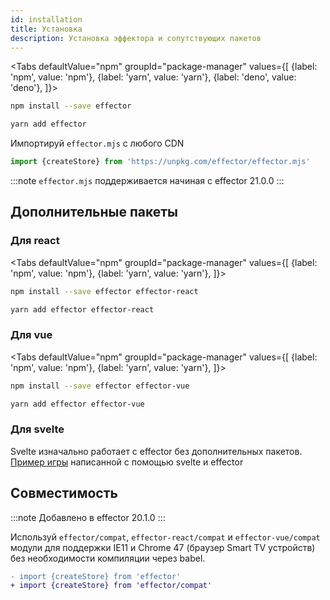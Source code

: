 ```yaml
---
id: installation
title: Установка
description: Установка эффектора и сопутствующих пакетов
---
```



<Tabs
  defaultValue="npm"
  groupId="package-manager"
  values={[
    {label: 'npm', value: 'npm'},
    {label: 'yarn', value: 'yarn'},
    {label: 'deno', value: 'deno'},
  ]}>
  <TabItem value="npm">

```bash
npm install --save effector
```

  </TabItem>
  <TabItem value="yarn">

```bash
yarn add effector
```

  </TabItem>
  <TabItem value="deno">

Импортируй `effector.mjs` с любого CDN

```typescript
import {createStore} from 'https://unpkg.com/effector/effector.mjs'
```

:::note 
`effector.mjs` поддерживается начиная с effector 21.0.0
:::

  </TabItem>
</Tabs>

## Дополнительные пакеты

### Для react

<Tabs
  defaultValue="npm"
  groupId="package-manager"
  values={[
    {label: 'npm', value: 'npm'},
    {label: 'yarn', value: 'yarn'},
  ]}>
  <TabItem value="npm">

```bash
npm install --save effector effector-react
```

  </TabItem>
  <TabItem value="yarn">

```bash
yarn add effector effector-react
```

  </TabItem>
</Tabs>

### Для vue

<Tabs
  defaultValue="npm"
  groupId="package-manager"
  values={[
    {label: 'npm', value: 'npm'},
    {label: 'yarn', value: 'yarn'},
  ]}>
  <TabItem value="npm">

```bash
npm install --save effector effector-vue
```

  </TabItem>
  <TabItem value="yarn">

```bash
yarn add effector effector-vue
```

  </TabItem>
</Tabs>

### Для svelte

Svelte изначально работает с effector без дополнительных пакетов. [Пример игры](https://github.com/today-/citycatch) написанной с помощью svelte и effector

## Совместимость

:::note
Добавлено в effector 20.1.0
:::

Используй `effector/compat`, `effector-react/compat` и `effector-vue/compat` модули для поддержки IE11 и Chrome 47 (браузер Smart TV устройств) без необходимости компиляции через babel.

```diff
- import {createStore} from 'effector'
+ import {createStore} from 'effector/compat'
```
